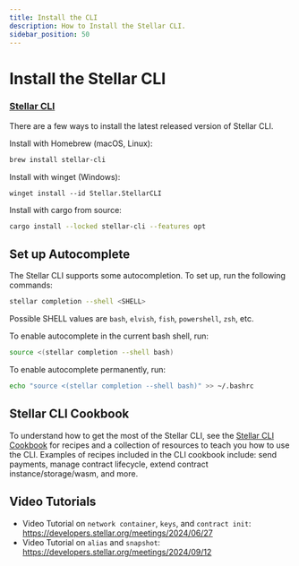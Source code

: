 ```yaml
---
title: Install the CLI
description: How to Install the Stellar CLI.
sidebar_position: 50
---
```


# Install the Stellar CLI

### [Stellar CLI](https://github.com/stellar/stellar-cli)

There are a few ways to install the latest released version of Stellar CLI.

Install with Homebrew (macOS, Linux):

```sh
brew install stellar-cli
```

Install with winget (Windows):

```text
winget install --id Stellar.StellarCLI
```

Install with cargo from source:

```sh
cargo install --locked stellar-cli --features opt
```

## Set up Autocomplete

The Stellar CLI supports some autocompletion. To set up, run the following commands:

```sh
stellar completion --shell <SHELL>
```

Possible SHELL values are `bash`, `elvish`, `fish`, `powershell`, `zsh`, etc.

To enable autocomplete in the current bash shell, run:

```sh
source <(stellar completion --shell bash)
```

To enable autocomplete permanently, run:

```sh
echo "source <(stellar completion --shell bash)" >> ~/.bashrc
```

## Stellar CLI Cookbook

To understand how to get the most of the Stellar CLI, see the [Stellar CLI Cookbook](https://github.com/stellar/stellar-cli/tree/main/cookbook) for recipes and a collection of resources to teach you how to use the CLI. Examples of recipes included in the CLI cookbook include: send payments, manage contract lifecycle, extend contract instance/storage/wasm, and more.

## Video Tutorials

- Video Tutorial on `network container`, `keys`, and `contract init`: https://developers.stellar.org/meetings/2024/06/27
- Video Tutorial on `alias` and `snapshot`: https://developers.stellar.org/meetings/2024/09/12
